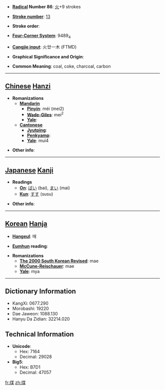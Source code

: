 * '''[[Wiktionary:Chinese radical index| Radical]] Number 86''': [[Wiktionary:Chinese radical index 火|火]]+9 strokes

* '''[[Wiktionary:Chinese total strokes index|Stroke number]]''': [[Wiktionary:Chinese total strokes index 13|13]]

* '''Stroke order''': 

* '''[[Wiktionary:Chinese four corner index|Four-Corner System]]''': 9489<sub>4</sub>

* '''[[Wiktionary:Chinese Cangjie index|Cangjie input]]''': 火廿一木 (FTMD)

* '''Graphical Significance and Origin''': 

* '''Common Meaning''': coal, coke, charcoal, carbon

----

== [[Chinese]] [[Hanzi]] ==

* '''Romanizations'''
** '''[[Mandarin]]'''
*** '''[[Pinyin]]''': méi (mei2)
*** '''[[Wade-Giles]]''': mei<sup>2</sup>
*** '''[[Yale]]''': 
** '''[[Cantonese]]'''
*** '''[[Jyutping]]''':
*** '''[[Penkyamp]]''': 
*** '''[[Yale]]''': mui4

* '''Other info''': 

----

== [[Japanese]] [[Kanji]] ==

* '''Readings'''
** '''[[On]]''': [[ばい]] (bai), [[まい]] (mai)
** '''[[Kun]]''': [[すす]] (susu)

* '''Other info''':  

----

== [[Korean]] [[Hanja]] ==

* '''[[Hangeul]]''': 매

* '''[[Eumhun]] reading''': 

* '''Romanizations'''
** '''[[The 2000 South Korean Revised Romanization|The 2000 South Korean Revised]]''': mae
** '''[[McCune-Reischauer]]''': mae
** '''[[Yale]]''': mya

----

== Dictionary Information ==

* KangXi: 0677.290
* Morobashi: 19220
* Dae Jaweon: 1088.130
* Hanyu Da Zidian: 32214.020

== Technical Information ==

* '''Unicode''':
** Hex: 7164
** Decimal: 29028
* '''Big5''':
** Hex: B7D1
** Decimal: 47057

[[fr:煤]]
[[zh:煤]]
